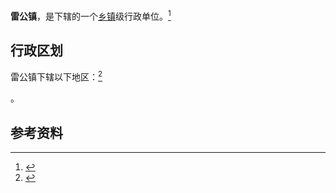 {{中国乡级行政区|42/09/82/104/000}}

'''雷公镇'''，是{{PRC admin/fullname|42/09/82/104/000|3}}下辖的一个[[乡镇|乡镇]]级行政单位。<ref>{{PRC admin/ref sgc|{{PRC admin/parent|42/09/82/104/000}}}}</ref>

== 行政区划 ==

雷公镇下辖以下地区：<ref>{{PRC admin/ref sgc|42/09/82/104/000}}</ref>

{{PRC admin/children|42/09/82/104/000}}。

== 参考资料 ==

{{reflist}}

{{行政区划小作品}}
{{PRC admin/navcat|42/09/82/104/000}}